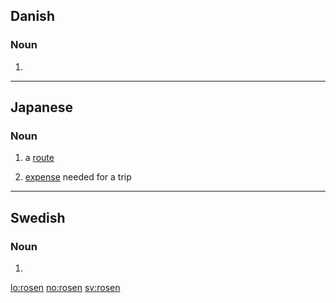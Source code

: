 ==Danish==

===Noun===
{{infl|da|noun form|g=c}}

# {{form of|singular definite|rose|lang=da}}

----

==Japanese==

===Noun===
{{ja-noun|r|hira=ろせん}}

# {{ja-def|路線}} a [[route]]
# {{ja-def|路銭}} [[expense]] needed for a trip

----

==Swedish==

===Noun===
{{infl|sv|noun form}}

# {{sv-noun-form-def|ros}}

[[lo:rosen]]
[[no:rosen]]
[[sv:rosen]]